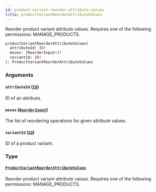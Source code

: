 ```yaml
---
id: product-variant-reorder-attribute-values
title: productVariantReorderAttributeValues
---
```


Reorder product variant attribute values. Requires one of the following permissions: MANAGE_PRODUCTS.

```graphql
productVariantReorderAttributeValues(
  attributeId: ID!
  moves: [ReorderInput!]!
  variantId: ID!
): ProductVariantReorderAttributeValues
```

### Arguments

#### `attributeId` ([`ID`](../../../developer/api-reference/scalars/id))

ID of an attribute.

#### `moves` ([`ReorderInput`](../../../developer/api-reference/inputs/reorder-input))

The list of reordering operations for given attribute values.

#### `variantId` ([`ID`](../../../developer/api-reference/scalars/id))

ID of a product variant.

### Type

#### [`ProductVariantReorderAttributeValues`](../../../developer/api-reference/objects/product-variant-reorder-attribute-values)

Reorder product variant attribute values. Requires one of the following permissions: MANAGE_PRODUCTS.

